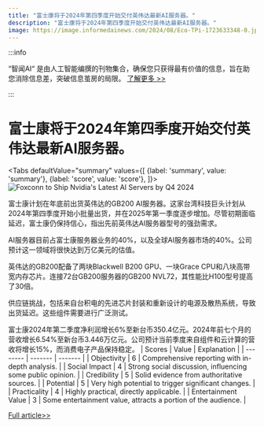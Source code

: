 ```yaml
---
title: "富士康将于2024年第四季度开始交付英伟达最新AI服务器。"
description: "富士康将于2024年第四季度开始交付英伟达最新AI服务器。"
image: https://image.informedainews.com/2024/08/Eco-TPi-1723633348-0.jpg
---
```



:::info

“智闻AI“ 是由人工智能编撰的刊物集合，确保您只获得最有价值的信息，旨在助您消除信息差，突破信息茧房的局限。  [了解更多 >>](/)

:::

# 富士康将于2024年第四季度开始交付英伟达最新AI服务器。


<Tabs
	defaultValue="summary"
	values={[
	{label: 'summary', value: 'summary'},
	{label: 'score', value: 'score'},
]}>
<TabItem value="summary">
<img
  src="https://image.informedainews.com/2024/08/Eco-TPi-1723633348-0.jpg"
  alt="Foxconn to Ship Nvidia's Latest AI Servers by Q4 2024"
/>



富士康计划在年底前出货英伟达的GB200 AI服务器。这家台湾科技巨头计划从2024年第四季度开始小批量出货，并在2025年第一季度逐步增加。尽管初期面临延迟，富士康仍保持信心，指出先前英伟达AI服务器型号的强劲需求。

AI服务器目前占富士康服务器业务的40%，以及全球AI服务器市场的40%。公司预计这一领域将很快达到万亿美元的估值。

英伟达的GB200配备了两块Blackwell B200 GPU、一块Grace CPU和八块高带宽内存芯片。连接72台GB200服务器的GB200 NVL72，其性能比H100型号提高了30倍。

供应链挑战，包括来自台积电的先进芯片封装和重新设计的电源及散热系统，导致出货延迟。这些组件需要进行广泛测试。

富士康2024年第二季度净利润增长6%至新台币350.4亿元。2024年前七个月的营收增长6.54%至新台币3.446万亿元。公司预计当前季度来自组件和云计算的营收将增长15%，而消费电子产品保持稳定。
</TabItem>
<TabItem value="score">
	| Scores     | Value   | Explanation |
	| -------- | ------- | ------- |
	| Objectivity  | 6    | Comprehensive reporting with in-depth analysis.    |
	| Social Impact | 4     | Strong social discussion, influencing some public opinion.    |
	| Credibility    | 5    | Solid evidence from authoritative sources.    |
	| Potential    | 5    | Very high potential to trigger significant changes.    |
	| Practicality    | 4    | Highly practical, directly applicable.    |
	| Entertainment Value    | 3    | Some entertainment value, attracts a portion of the audience.    |
</TabItem>
</Tabs>

[Full article>>](https://asia.nikkei.com/Business/Technology/Foxconn-on-track-to-ship-latest-Nvidia-AI-servers-next-quarter)
